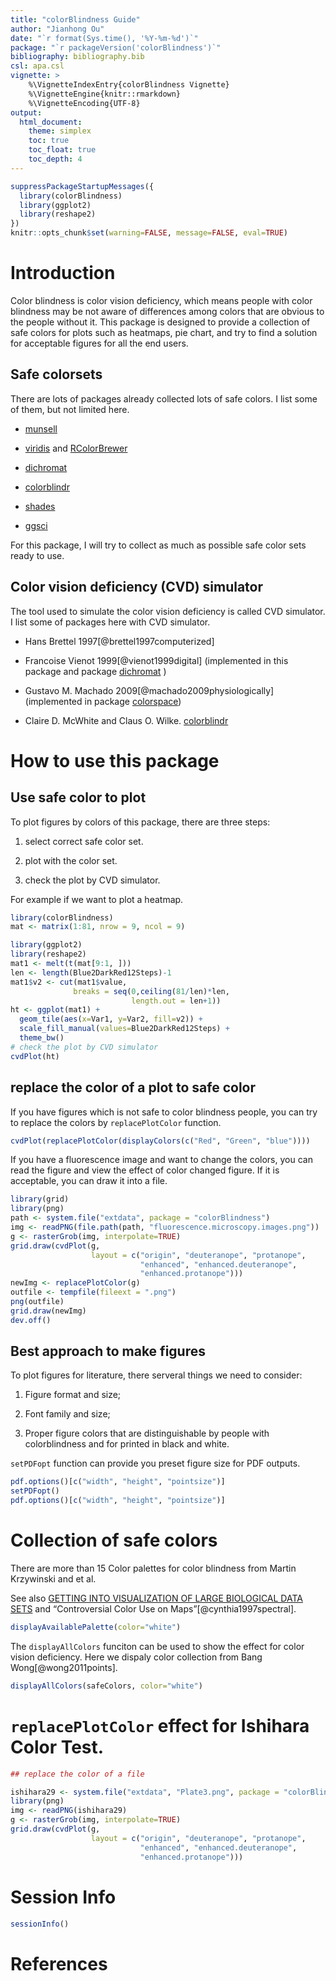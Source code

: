 ```yaml
---
title: "colorBlindness Guide"
author: "Jianhong Ou"
date: "`r format(Sys.time(), '%Y-%m-%d')`"
package: "`r packageVersion('colorBlindness')`"
bibliography: bibliography.bib
csl: apa.csl
vignette: >
    %\VignetteIndexEntry{colorBlindness Vignette}
    %\VignetteEngine{knitr::rmarkdown}
    %\VignetteEncoding{UTF-8}
output:
  html_document:
    theme: simplex
    toc: true
    toc_float: true
    toc_depth: 4
---
```


```r
suppressPackageStartupMessages({
  library(colorBlindness)
  library(ggplot2)
  library(reshape2)
})
knitr::opts_chunk$set(warning=FALSE, message=FALSE, eval=TRUE)
```

# Introduction

Color blindness is color vision deficiency, which means people with 
color blindness may be not aware of differences among colors that are obvious
to the people without it.
This package is designed to provide a collection of safe colors for plots 
such as heatmaps, pie chart, and try to find a solution for
acceptable figures for all the end users.

## Safe colorsets

There are lots of packages already collected lots of safe colors. 
I list some of them, but not limited here.
  
* [munsell](https://CRAN.R-project.org/package=munsell)

* [viridis](https://CRAN.R-project.org/package=viridis) and 
[RColorBrewer](https://CRAN.R-project.org/package=RColorBrewer)

* [dichromat](https://CRAN.R-project.org/package=dichromat)

* [colorblindr](https://github.com/clauswilke/colorblindr)

* [shades](https://CRAN.R-project.org/package=shades)

* [ggsci](https://CRAN.R-project.org/package=ggsci)

For this package, I will try to collect as much as possible safe color sets
ready to use.

## Color vision deficiency (CVD) simulator

The tool used to simulate the color vision deficiency is called CVD simulator.
I list some of packages here with CVD simulator.

* Hans Brettel 1997[@brettel1997computerized]

* Francoise Vienot 1999[@vienot1999digital] (implemented in this package and 
package [dichromat](https://CRAN.R-project.org/package=dichromat) )

* Gustavo M. Machado 2009[@machado2009physiologically] (implemented in 
package [colorspace](https://CRAN.R-project.org/package=colorspace))

* Claire D. McWhite and Claus O. Wilke. 
[colorblindr](https://github.com/clauswilke/colorblindr)

# How to use this package

## Use safe color to plot

To plot figures by colors of this package, there are three steps:

1. select correct safe color set.

2. plot with the color set.

3. check the plot by CVD simulator.

For example if we want to plot a heatmap.

```r
library(colorBlindness)
mat <- matrix(1:81, nrow = 9, ncol = 9)

library(ggplot2)
library(reshape2)
mat1 <- melt(t(mat[9:1, ]))
len <- length(Blue2DarkRed12Steps)-1
mat1$v2 <- cut(mat1$value,
              breaks = seq(0,ceiling(81/len)*len, 
                           length.out = len+1))
ht <- ggplot(mat1) + 
  geom_tile(aes(x=Var1, y=Var2, fill=v2)) + 
  scale_fill_manual(values=Blue2DarkRed12Steps) + 
  theme_bw()
# check the plot by CVD simulator
cvdPlot(ht)
```


## replace the color of a plot to safe color

If you have figures which is not safe to color blindness people, 
you can try to replace the colors by `replacePlotColor` function. 

```r
cvdPlot(replacePlotColor(displayColors(c("Red", "Green", "blue"))))
```

If you have a fluorescence image and want to change the colors, 
you can read the figure and view the effect of color changed figure. 
If it is acceptable, you can draw it into a file.

```r
library(grid)
library(png)
path <- system.file("extdata", package = "colorBlindness")
img <- readPNG(file.path(path, "fluorescence.microscopy.images.png"))
g <- rasterGrob(img, interpolate=TRUE)
grid.draw(cvdPlot(g, 
                  layout = c("origin", "deuteranope", "protanope",
                             "enhanced", "enhanced.deuteranope", 
                             "enhanced.protanope")))
newImg <- replacePlotColor(g)
outfile <- tempfile(fileext = ".png")
png(outfile)
grid.draw(newImg)
dev.off()
```

## Best approach to make figures

To plot figures for literature, there serveral things we need to consider:

1. Figure format and size;

2. Font family and size;

3. Proper figure colors that are distinguishable by people with colorblindness
and for printed in black and white.

`setPDFopt` function can provide you preset figure size for PDF outputs.

```r
pdf.options()[c("width", "height", "pointsize")]
setPDFopt()
pdf.options()[c("width", "height", "pointsize")]
```


# Collection of safe colors

There are more than 15 Color palettes for color blindness from
Martin Krzywinski and et al.

See also [GETTING INTO VISUALIZATION OF LARGE BIOLOGICAL DATA
SETS](http://mkweb.bcgsc.ca/biovis2012/krzywinski-visualizing-biological-data.pdf)
and "Controversial Color Use on Maps"[@cynthia1997spectral].

```r
displayAvailablePalette(color="white")
```

The `displayAllColors` funciton can be used to show the effect 
for color vision deficiency. 
Here we dispaly color collection from Bang Wong[@wong2011points].

```r
displayAllColors(safeColors, color="white")
```

# `replacePlotColor` effect for Ishihara Color Test.

```r
## replace the color of a file

ishihara29 <- system.file("extdata", "Plate3.png", package = "colorBlindness")
library(png)
img <- readPNG(ishihara29)
g <- rasterGrob(img, interpolate=TRUE)
grid.draw(cvdPlot(g, 
                  layout = c("origin", "deuteranope", "protanope",
                             "enhanced", "enhanced.deuteranope", 
                             "enhanced.protanope")))
```


# Session Info
```r
sessionInfo()
```

# References

